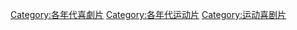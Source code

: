 [[Category:各年代喜劇片|Category:各年代喜劇片]]
[[Category:各年代运动片|Category:各年代运动片]]
[[Category:运动喜剧片|Category:运动喜剧片]]